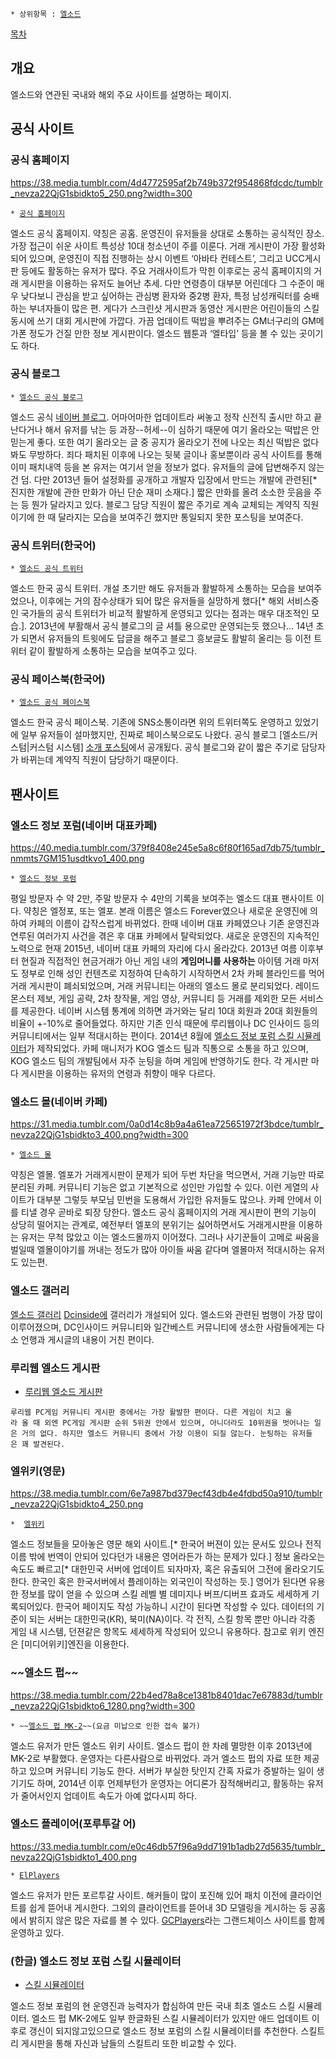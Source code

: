  * 상위항목 : [[엘소드]]

[[목차]]
== 개요 ==
엘소드와 연관된 국내와 해외 주요 사이트를 설명하는 페이지.
== 공식 사이트 ==
=== 공식 홈페이지 ===
https://38.media.tumblr.com/4d4772595af2b749b372f954868fdcdc/tumblr_nevza22QjG1sbidkto5_250.png?width=300
 * [http://elsword.nexon.com/main/index.aspx 공식 홈페이지]
엘소드 공식 홈페이지. 
약칭은 공홈. 운영진이 유저들을 상대로 소통하는 공식적인 장소. 가장 접근이 쉬운 사이트 특성상 10대 청소년이 주를 이룬다. 거래 게시판이 가장 활성화 되어 있으며, 운영진이 직접 진행하는 상시 이벤트 ‘아바타 컨테스트’, 그리고 UCC게시판 등에도 활동하는 유저가 많다. 주요 거래사이트가 막힌 이후로는 공식 홈페이지의 거래 게시판을 이용하는 유저도 늘어난 추세. 다만 연령층이 대부분 어린데다 그 수준이 매우 낮다보니 관심을 받고 싶어하는 관심병 환자와 중2병 환자, 특정 남성캐릭터를 숭배하는 부녀자들이 많은 편. 게다가 스크린샷 게시판과 동영산 게시판은 어린이들의 스킬 동시에 쓰기 대회 게시판에 가깝다. 가끔 업데이트 떡밥을 뿌려주는 GM너구리의 GM메가폰 정도가 건질 만한 정보 게시판이다. 엘소드 웹툰과 ‘엘타입’ 등을 볼 수 있는 곳이기도 하다. 
=== 공식 블로그 ===
 * [http://blog.naver.com/goelsword 엘소드 공식 블로그]
엘소드 공식 [[네이버 블로그]]. 어마어마한 업데이트라 써놓고 정작 신전직 출시만 하고 끝난다거나 해서 유저를 낚는 등 과장--허세--이 심하기 때문에 여기 올라오는 떡밥은 안믿는게 좋다. 또한 여기 올라오는 글 중 공지가 올라오기 전에 나오는 최신 떡밥은 없다 봐도 무방하다. 죄다 패치된 이후에 나오는 뒷북 글이나 홍보뿐이라 공식 사이트를 통해 이미 패치내역 등을 본 유저는 여기서 얻을 정보가 없다. 유저들의 글에 답변해주지 않는건 덤. 다만 2013년 들어 설정화를 공개하고 개발자 입장에서 만드는 개발에 관련된[* 진지한 개발에 관한 만화가 아닌 단순 재미 소재다.] 짧은 만화를 올려 소소한 웃음을 주는 등 뭔가 달라지고 있다. 블로그 담당 직원이 짧은 주기로 계속 교체되는 계약직 직원이기에 한 때 달라지는 모습을 보여주긴 했지만 통일되지 못한 포스팅을 보여준다.
=== 공식 트위터(한국어) ===
 * [https://twitter.com/#!/ELSWORD_KOG 엘소드 공식 트위터]
엘소드 한국 공식 트위터. 개설 초기만 해도 유저들과 활발하게 소통하는 모습을 보여주었으나, 이후에는 거의 잠수상태가 되어 많은 유저들을 실망하게 했다[* 해외 서비스중인 국가들의 공식 트위터가 비교적 활발하게 운영되고 있다는 점과는 매우 대조적인 모습.]. 2013년에 부활해서 공식 블로그의 글 셔틀 용으로만 운영되는듯 했으나... 14년 초가 되면서 유저들의 트윗에도 답글을 해주고 블로그 흥보글도 활발히 올리는 등 이전 트위터 같이 활발하게 소통하는 모습을 보여주고 있다.
=== 공식 페이스북(한국어) ===
 * [https://www.facebook.com/ELSWORD.KOG 엘소드 공식 페이스북]
엘소드 한국 공식 페이스북. 기존에 SNS소통이라면 위의 트위터쪽도 운영하고 있었기에 일부 유저들이 설마했지만, 진짜로 페이스북으로도 나왔다. 공식 블로그 [엘소드/커스텀|커스텀 시스템] [http://blog.naver.com/goelsword?Redirect=Log&logNo=220056073247&from=postView 소개 포스팅]에서 공개됬다. 공식 블로그와 같이 짧은 주기로 담당자가 바뀌는데 계약직 직원이 담당하기 때문이다.
== 팬사이트 ==
=== 엘소드 정보 포럼(네이버 대표카페) ===
https://40.media.tumblr.com/379f8408e245e5a8c6f80f165ad7db75/tumblr_nmmts7GM151usdtkvo1_400.png
 * [http://cafe.naver.com/gjtnwls123 엘소드 정보 포럼]
평일 방문자 수 약 2만, 주말 방문자 수 4만의 기록을 보여주는 엘소드 대표 팬사이트 이다. 약칭은 엘정포, 또는 엘포. 본래 이름은 엘소드 Forever였으나 새로운 운영진에 의하여 카페의 이름이 갑작스럽게 바뀌었다. 한때 네이버 대표 카페였으나 기존 운영진과 연루된 여러가지 사건을 겪은 후 대표 카페에서 탈락되었다. 새로운 운영진의 지속적인 노력으로 현재 2015년, 네이버 대표 카페의 자리에 다시 올라갔다. 2013년 여름 이후부터 현질과 직접적인 현금거래가 아닌 게임 내의 '''게임머니를 사용하는''' 아이템 거래 마저도 정부로 인해 성인 컨텐츠로 지정하여 단속하기 시작하면서 2차 카페 블라인드를 먹어 거래 게시판이 폐쇠되었으며, 거래 커뮤니티는 아래의 엘소드 몰로 분리되었다. 레이드 몬스터 제보, 게임 공략, 2차 창작물, 게임 영상, 커뮤니티 등 거래를 제외한 모든 서비스를 제공한다. 네이버 시스템 통계에 의하면 과거와는 달리 10대 회원과 20대 회원들의 비율이 +-10%로 줄어들었다. 하지만 기존 인식 때문에 루리웹이나 DC 인사이드 등의 커뮤니티에서는 일부 적대시하는 편이다. 2014년 8월에 [http://cafe.naver.com/gjtnwls123/4001305 엘소드 정보 포럼 스킬 시뮬레이터]가 제작되었다. 카페 매니저가 KOG 엘소드 팀과 직통으로 소통을 하고 있으며, KOG 엘소드 팀의 개발팀에서 자주 눈팅을 하며 게임에 반영하기도 한다. 각 게시판 마다 게시판을 이용하는 유저의 연령과 취향이 매우 다르다.
=== 엘소드 몰(네이버 카페) ===
https://31.media.tumblr.com/0a0d14c8b9a4a61ea725651972f3bdce/tumblr_nevza22QjG1sbidkto3_400.png?width=300
 * [http://cafe.naver.com/elswordmall 엘소드 몰]
약칭은 엘몰. 엘포가 거래게시판이 문제가 되어 두번 차단을 먹으면서, 거래 기능만 따로 분리된 카페. 커뮤니티 기능은 없고 기본적으로 성인만 가입할 수 있다. 이런 게열의 사이트가 대부분 그렇듯 부모님 민번을 도용해서 가입한 유저들도 많으나. 카페 안에서 이를 티낼 경우 곧바로 퇴장 당한다. 엘소드 공식 홈페이지의 거래 게시판이 편의 기능이 상당히 떨어지는 관계로, 예전부터 엘포의 분위기는 싫어하면서도 거래게시판을 이용하는 유저는 무척 많았고 이는 엘소드몰까지 이어졌다. 그러나 사기꾼들이 고메로 싸움을 벌일때 엘몰이야기를 꺼내는 정도가 많아 아이들 싸움 같다며 엘몰마저 적대시하는 유저도 있는편.
=== 엘소드 갤러리 ===
[[엘소드 갤러리]]
[[Dcinside]]에 갤러리가 개설되어 있다. 엘소드와 관련된 범행이 가장 많이 이루어졌으며, DC인사이드 커뮤니티와 일간베스트 커뮤니티에 생소한 사람들에게는 다소 언행과 게시글의 내용이 거친 편이다.
=== 루리웹 엘소드 게시판 ===
* [http://ruliweb.daum.net/pc/game/1273.daum 루리웹 엘소드 게시판]
 루리웹 PC게임 커뮤니티 게시판 중에서는 가장 활발한 편이다. 다른 게임이 치고 올라 올 때 외엔 PC게임 게시판 순위 5위권 안에서 있으며, 아니더라도 10위권을 벗어나는 일은 거의 없다. 하지만 엘소드 커뮤니티 중에서 가장 이용이 되질 않는다. 눈팅하는 유저들은 꽤 발견된다.
=== 엘위키(영문) ===
https://38.media.tumblr.com/6e7a987bd379ecf43db4e4fdbd50a910/tumblr_nevza22QjG1sbidkto4_250.png
 *  [http://elwiki.net/w/Main_Page 엘위키]
엘소드 정보들을 모아놓은 영문 해외 사이트.[* 한국어 버젼이 있는 문서도 있으나 전직 이름 밖에 번역이 안되어 있다던가 내용은 영어라든가 하는 문제가 있다.] 정보 올라오는 속도도 빠르고[* 대한민국 서버에 업데이트 되자마자, 혹은 유출되어 그전에 올라오기도 한다. 한국인 혹은 한국서버에서 플레이하는 외국인이 작성하는 듯.] 영어가 된다면 유용한 정보를 많이 얻을 수 있으며 스킬 레벨 별 데미지나 버프/디버프 효과도 세세하게 기록되어있다. 한국어 페이지도 작성 가능하니 시간이 된다면 작성할 수 있다. 데이터의 기준이 되는 서버는 대한민국(KR), 북미(NA)이다. 각 전직, 스킬 항목 뿐만 아니라 각종 게임 내 시스템, 던젼같은 항목도 세세하게 작성되어 있으니 유용하다. 참고로 위키 엔진은 [미디어위키]엔진을 이용한다. 
=== ~~엘소드 펍~~ ===
https://38.media.tumblr.com/22b4ed78a8ce1381b8401dac7e67883d/tumblr_nevza22QjG1sbidkto6_1280.png?width=300
 * ~~[http://elsopub.wo.tc/esp/ 엘소드 펍 MK-2]~~(요금 미납으로 인한 접속 불가)
엘소드 유저가 만든 엘소드 위키 사이트. 엘소드 펍이 한 차례 멸망한 이후 2013년에 MK-2로 부활했다. 운영자는 다른사람으로 바뀌었다. 과거 엘소드 펍의 자료 또한 제공하고 있으며 커뮤니티 기능도 한다. 서버가 부실한 탓인지 간혹 자료가 증발하는 일이 생기기도 하며, 2014년 이후 언제부턴가 운영자는 어디론가 잠적해버리고, 활동하는 유저가 줄어서인지 업데이트 속도가 아예 없다시피 하다. 
=== 엘소드 플레이어(포루투갈 어) ===
https://33.media.tumblr.com/e0c46db57f96a9dd7191b1adb27d5635/tumblr_nevza22QjG1sbidkto1_400.png
 * [http://elswordplayers.com.br/ ElPlayers]
엘소드 유저가 만든 포르투갈 사이트. 해커들이 많이 포진해 있어 패치 이전에 클라이언트를 쉽게 뜯어내 게시한다. 그외의 클라이언트를 뜯어내 3D 모델링을 게시하는 등 공홈에서 밝히지 않은 많은 자료를 볼 수 있다. [http://grandchaseplayers.com.br/ GCPlayers]라는 그랜드체이스 사이트를 함께 운영하고 있다. 
=== (한글) 엘소드 정보 포럼 스킬 시뮬레이터 ===
* [http://cafe.naver.com/gjtnwls123/4001305 스킬 시뮬레이터]
엘소드 정보 포럼의 현 운영진과 능력자가 합심하여 만든 국내 최초 엘소드 스킬 시뮬레이터. 
엘소드 펍 MK-2에도 일부 한글화된 스킬 시뮬레이터가 있지만 애드 업데이트 이후로 갱신이 되지않고있으므로 엘소드 정보 포럼의 스킬 시뮬레이터를 추천한다. 스킬트리 게시판을 통해 자신과 남들의 스킬트리 또한 비교할 수 있다.

